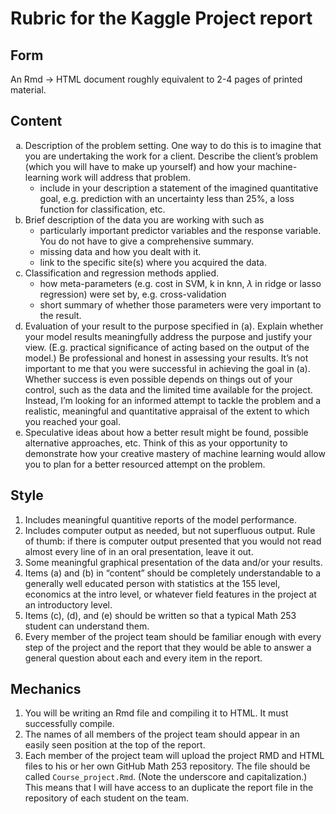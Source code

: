 # Rubric for the Kaggle Project report

## Form 

An Rmd -> HTML document roughly equivalent to 2-4 pages of printed material.

## Content

a. Description of the problem setting. One way to do this is to imagine that you are undertaking the work for a client. Describe the client's problem (which you will have to make up yourself) and how your machine-learning work will address that problem. 
    - include in your description a statement of the imagined quantitative goal, e.g. prediction with an uncertainty less than 25%, a loss function for classification, etc.
b. Brief description of the data you are working with such as 
    - particularly important predictor variables and the response variable. You do not have to give a comprehensive summary.
    - missing data and how you dealt with it.
    - link to the specific site(s) where you acquired the data.
c. Classification and regression methods applied.
    - how meta-parameters (e.g. cost in SVM, k in knn, $\lambda$ in ridge or lasso regression) were set by, e.g. cross-validation
    - short summary of whether those parameters were very important to the result.
d. Evaluation of your result to the purpose specified in (a). Explain whether your model results meaningfully address the purpose and justify your view. (E.g. practical significance of acting based on the output of the model.) Be professional and honest in assessing your results. It's not important to me that you were successful in achieving the goal in (a). Whether success is even possible depends on things out of your control, such as the data and the limited time available for the project. Instead, I'm looking for an informed attempt to tackle the problem and a realistic, meaningful and quantitative appraisal of the extent to which you reached your goal.
e. Speculative ideas about how a better result might be found, possible alternative approaches, etc. Think of this as your opportunity to demonstrate how your creative mastery of machine learning would allow you to plan for a better resourced attempt on the problem.

## Style

1. Includes meaningful quantitive reports of the model performance.
2. Includes computer output as needed, but not superfluous output. Rule of thumb: if there is computer output presented that you would not read almost every line of in an oral presentation, leave it out.
3. Some meaningful graphical presentation of the data and/or your results.
4. Items (a) and (b) in "content" should be completely understandable to a generally well educated person with statistics at the 155 level, economics at the intro level, or whatever field features in the project at an introductory level.
5. Items (c), (d), and (e) should be written so that a typical Math 253 student can understand them.
6. Every member of the project team should be familiar enough with every step of the project and the report that they would be able to answer a general question about each and every item in the report.

## Mechanics

1. You will be writing an Rmd file and compiling it to HTML. It must successfully compile.
2. The names of all members of the project team should appear in an easily seen position at the top of the report.
3. Each member of the project team will upload the project RMD and HTML files to his or her own GitHub Math 253 repository. The file should be called `Course_project.Rmd`. (Note the underscore and capitalization.) This means that I will have access to an duplicate the report file in the repository of each student on the team.

